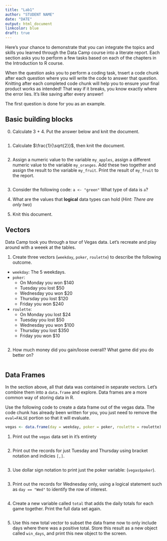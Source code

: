 ```yaml
---
title: "Lab1"
author: "STUDENT NAME"
date: "DATE"
output: html_document
linkcolor: blue
draft: true
---
```


Here's your chance to demonstrate that you can integrate the topics and skills you learned through the Data Camp course into a literate report. Each section asks you to perform a few tasks based on each of the chapters in the Introduction to R course. 

When the question asks you to perform a coding task, tnsert a code chunk after each question where you will write the code to answer that question. Knitting after each completed code chunk will help you to ensure your final product works as intended! That way if it breaks, you know exactly where the error lies. It's like saving after every answer!

The first question is done for you as an example. 

## Basic building blocks

0. Calculate 3 + 4. Put the answer below and knit the document. 
```r

```


1. Calculate $\frac{1}{\sqrt{2}}$, then knit the document. 
```r

```

2. Assign a numeric value to the variable `my_apples`, assign a different numeric value to the variable `my_oranges`. Add these two together and assign the result to the variable `my_fruit`. Print the result of `my_fruit` to the report. 
```r

```

3. Consider the following code: `a <- "green"` What type of data is `a`?


4. What are the values that **logical** data types can hold (_Hint: There are only two_)


5. Knit this document. 

## Vectors

Data Camp took you through a tour of Vegas data. Let's recreate and play around with a weeek at the tables. 

1. Create three vectors (`weekday`, `poker`, `roulette`) to describe the following outcome. 

* `weekday`: The 5 weekdays.
* `poker`: 
    - On Monday you won $140
    - Tuesday you lost $50
    - Wednesday you won $20
    - Thursday you lost $120
    - Friday you won $240
* `roulette`:
    - On Monday you lost $24
    - Tuesday you lost $50
    - Wednesday you won $100
    - Thursday you lost $350
    - Friday you won $10

```r

```

2. How much money did you gain/loose overall? What game did you do better on? 
```r

```


## Data Frames
In the section above, all that data was contained in separate vectors. Let's combine them into a `data.frame` and explore. Data frames are a more common way of storing data in R. 

Use the following code to create a data frame out of the vegas data. The code chunk has already been written for you, you just need to remove the `eval=FALSE` portion so that it will evaluate. 
```r
vegas <- data.frame(day = weekday, poker = poker, roulette = roulette)
```

1. Print out the `vegas` data set in it's entirety
```r

```

2. Print out the records for just Tuesday and Thursday using bracket notation
and indicies `[,]`. 
```r

```

3. Use dollar sign notation to print just the poker variable: (`vegas$poker`).
```r

```


3. Print out the records for Wednesday only, using a logical statement such
as `day == "Wed"` to identify the row of interest. 
```r

```


4. Create a new variable called `total` that adds the daily totals for each
game together. Print the full data set again.
```r

```

5. Use this new total vector to subset the data frame now to only include days
where there was a positive total. Store this result as a new object called 
`win_days`, and print this new object to the screen. 
```r

```
